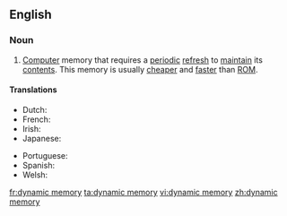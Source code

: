 ==English==

===Noun===
{{en-noun|head=[[dynamic]] [[memory]]|-}}

# [[computer|Computer]] memory that requires a [[periodic]] [[refresh]] to [[maintain]] its [[contents]]. This memory is usually [[cheaper]] and [[faster]] than [[ROM]].

====Translations====
{{trans-top|computer memory}}
* Dutch: {{t-|nl|dynamisch geheugen|n}}
* French: {{t-|fr|mémoire dynamique|f}}
* Irish: {{t-|ga|cuimhne dhinimiciúil|f}}
* Japanese: {{t-|ja|動的記憶}}
{{trans-mid}}
* Portuguese: {{t-|pt|memória dinâmica|f}}
* Spanish: {{t-|es|memoria dinámica|f}}
* Welsh: {{t-|cy|cof dynamig|m}}
{{trans-bottom}}

[[fr:dynamic memory]]
[[ta:dynamic memory]]
[[vi:dynamic memory]]
[[zh:dynamic memory]]